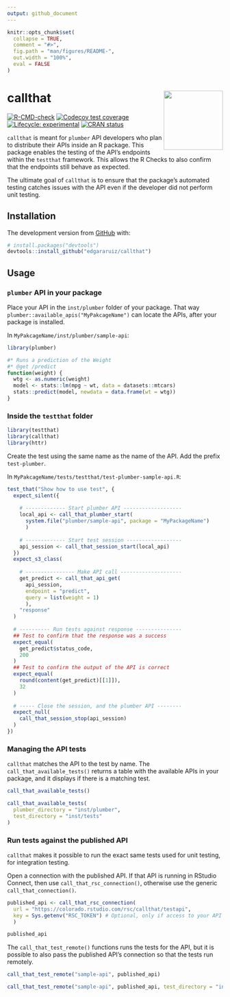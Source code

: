 ```yaml
---
output: github_document
---
```


<!-- README.md is generated from README.Rmd. Please edit that file -->

```r
knitr::opts_chunk$set(
  collapse = TRUE,
  comment = "#>",
  fig.path = "man/figures/README-",
  out.width = "100%", 
  eval = FALSE
)
```

# callthat <img src='man/figures/logo.png' align="right" height="138" />

<!-- badges: start -->
[![R-CMD-check](https://github.com/edgararuiz/callthat/workflows/R-CMD-check/badge.svg)](https://github.com/edgararuiz/callthat/actions)
[![Codecov test coverage](https://codecov.io/gh/edgararuiz/callthat/branch/master/graph/badge.svg)](https://codecov.io/gh/edgararuiz/callthat?branch=master)
[![Lifecycle: experimental](https://img.shields.io/badge/lifecycle-experimental-orange.svg)](https://lifecycle.r-lib.org/articles/stages.html#experimental)
[![CRAN status](https://www.r-pkg.org/badges/version/callthat)](https://CRAN.R-project.org/package=callthat)
<!-- badges: end -->

`callthat` is meant for `plumber` API developers who plan to distribute their APIs inside an R package.  This package enables the testing of the API's endpoints within the `testthat` framework.  This allows the R Checks to also confirm that the endpoints still behave as expected.  

The ultimate goal of `callthat` is to ensure that the package's automated testing catches issues with the API even if the developer did not perform unit testing. 

## Installation

The development version from [GitHub](https://github.com/) with:

``` r
# install.packages("devtools")
devtools::install_github("edgararuiz/callthat")
```

## Usage

### `plumber` API in your package

Place your API in the `inst/plumber` folder of your package.  That way  `plumber::available_apis("MyPakcageName")` can locate the APIs, after your package is installed.

In `MyPakcageName/inst/plumber/sample-api`:

```r
library(plumber)

#* Runs a prediction of the Weight
#* @get /predict
function(weight) {
  wtg <- as.numeric(weight)
  model <- stats::lm(mpg ~ wt, data = datasets::mtcars)
  stats::predict(model, newdata = data.frame(wt = wtg))
}
```

### Inside the `testthat` folder

```r
library(testthat)
library(callthat)
library(httr)
```

Create the test using the same name as the name of the API.  Add the prefix `test-plumber`.  

In `MyPakcageName/tests/testthat/test-plumber-sample-api.R`:

```r
test_that("Show how to use test", {
  expect_silent({
    
    # ------------- Start plumber API ------------------- 
    local_api <- call_that_plumber_start(
      system.file("plumber/sample-api", package = "MyPackageName")
      )
    
    # ------------- Start test session ------------------ 
    api_session <- call_that_session_start(local_api)
  })
  expect_s3_class(
    
    # ---------------- Make API call --------------------
    get_predict <- call_that_api_get(
      api_session, 
      endpoint = "predict", 
      query = list(weight = 1)
      ),
    "response"
  )
  
  # ---------- Run tests against response ---------------
  ## Test to confirm that the response was a success
  expect_equal(
    get_predict$status_code,
    200
  )
  ## Test to confirm the output of the API is correct
  expect_equal(
    round(content(get_predict)[[1]]),
    32
  )
  
  # ----- Close the session, and the plumber API --------
  expect_null(
    call_that_session_stop(api_session)
  )
})
```

### Managing the API tests

`callthat` matches the API to the test by name.  The `call_that_available_tests()` returns a table with the available APIs in your package, and it displays if there is a matching test.

```r
call_that_available_tests()
```

```r
call_that_available_tests(
  plumber_directory = "inst/plumber",
  test_directory = "inst/tests"
)
```

### Run tests against the published API

`callthat` makes it possible to run the exact same tests used for unit testing, for integration testing.  

Open a connection with the published API.  If that API is running in RStudio Connect, then use `call_that_rsc_connection()`, otherwise use the generic `call_that_connection()`.

```r
published_api <- call_that_rsc_connection(
  url = "https://colorado.rstudio.com/rsc/callthat/testapi",
  key = Sys.getenv("RSC_TOKEN") # Optional, only if access to your API is restricted
  )

published_api
```

The `call_that_test_remote()` functions runs the tests for the API, but it is possible to also pass the published API's connection so that the tests run remotely.

```r
call_that_test_remote("sample-api", published_api)
```

```r
call_that_test_remote("sample-api", published_api, test_directory = "inst/tests")
```

